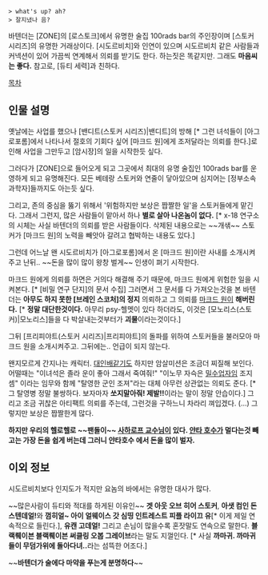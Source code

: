  > what's up? ah?
 > 잘지냈나 음?


바텐더는 [ZONE]의 [로스토크]에서 유명한 술집 100rads bar의 주인장이며 [스토커 시리즈]의 유명한 거래상이다. [시도르비치]와 인연이 있으며 시도르비치 같은 사람들과 커넥션이 있어 가끔씩 연계해서 의뢰를 받기도 한다. 하는짓은 똑같지만. 그래도 '''마음씨는 좋다.''' 참고로, [듀티 세력]과 친하다.

[[목차]]

== 인물 설명 ==

옛날에는 사업를 했으나 [밴디트(스토커 시리즈)|밴디트]의 방해 [* 그런 녀석들이 [아그로포롬]에서 나타나서 절호의 기회다 싶어 [마크드 원]에게 조저달라는 의뢰를 한다.]로 인해 사업을 그만두고 [암시장]의 일을 시작한듯 싶다.

그러다가 [ZONE]으로 들어오게 되고 그곳에서 최대의 유명 술집인 100rads bar를 운영하게 되고 유명해진다. 모든 베테랑 스토커와 연줄이 닿아있으며 심지어는 [정부소속 과학자]들까지도 아는듯 싶다.

그리고, 존의 중심을 뚫기 위해서 '위험하지만 보상은 짭짤한 일'을 스토커들에게 맡긴다. 그래서 그런지, 많은 사람들이 맡아서 하나 '''별로 살아 나온놈이 없다.''' [* x-18 연구소의 시체는 사실 바텐더의 의뢰를 받은 사람들이다. 삭제된 내용으로는 ~~개샊~~ 스토커가 [마크드 원]의 노력을 빼앗아 갈려고 협박하는 내용도 있다.]

그런데 어느날 왠 시도르비치가 [아그로포롬]에서 온 [마크드 원]이란 사내를 소개시켜주고 난뒤.. ~~돈을 많이 많이 왕창 벌게~~ 인생이 펴기 시작한다.

마크드 원에게 의뢰를 하면은 거의다 해결해 주기 때문에, 마크드 원에게 위험한 일을 시켜본다. [* [비밀 연구 단지]의 문서 수집] 그러면서 그 문서를 다 가져오는것을 본 바텐더는 '''아무도 하지 못한 [브레인 스코처]의 정지''' 의뢰하고 그 의뢰를 [[마크드 원]]이 '''해버린다.''' [* '''정말 대단한것이다.''' 아무리 psy-헬멧이 있다 하더라도, 이것은 [모노리스(스토커)|모노리스]들을 다 박살내는것부터가 '''괴물'''이라는것이다.]

그뒤 [프리피야트(스토커 시리즈)|프리피야트]의 돌파를 위하여 스토커들을 불러모아 마크드 원을 소개시켜주고. 그뒤에는.. 언급이 되지 않는다.

왠지모르게 간지나는 캐릭터. [[대인배]]같기도 하지만 암살미션은 조금더 찌질해 보인다. 어떨때는 "이녀석은 졸라 운이 좋아 그래서 죽여줘!" "이노무 자슥은 [[밀수업자]]임 조지셈" 이라는 임무와 함께 "탈영한 군인 조져"라는 대체 아무런 상관없는 의뢰도 준다. [* 그 탈영병 정말 불쌍하다. 보자마자 '''쏘지말아줘! 제발!!'''이라는 말이 정말 안습이다.] 그리고 조금 귀찮은 아티팩트 의뢰를 주는데, 그런것을 구하느니 차라리 껴입겠다. (...) 그렇지만 보상은 짭짤한게 많다.

'''하지만 우리의 헬로헬로 ~~팬돌이~~ [[사하로프 교수]]님이 있다. [[얀타 호수]]가 멀다는것 빼고는 가장 돈을 쉽게 버는데 그러니 얀타호수 에서 돈을 많이 벌자.'''

== 이외 정보 ==

시도르비치보다 인지도가 적지만 요놈의 바에서는 유명한 대사가 많다.


~~많은사람이 듀티와 적대를 하게된 이유인~~ '''겟 아웃 오브 히어 스토커''', '''아샛 컴인 돈스텐데얼!'''와 '''껌히얼~ 아이 얼웨이스 갓 심띵 인트레스트 피플 라이끄 유'''[* 이게 제일 연속적으로 들린다.], '''유캔 고데얼!''' 그리고 손님이 많을수록 혼잣말도 연속으로 말한다. '''블랙뤠이븐 블랙뤠이븐 써클링 오봅 그레이브'''라는 말도 지껄인다. [* 사실 '''까마귀. 까마귀들이 무덤가위에 돌아다녀..'''라는 섬뜩한 어조다.]

~~'''바텐더가 술에다 마약을 푸는게 분명하다'''~~
